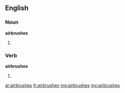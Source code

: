 ==English==
===Noun===
'''airbrushes'''
#{{plural of|[[airbrush]]}}

===Verb===
'''airbrushes'''
#{{third-person singular of|[[airbrush]]}}

[[ar:airbrushes]]
[[fr:airbrushes]]
[[mg:airbrushes]]
[[my:airbrushes]]